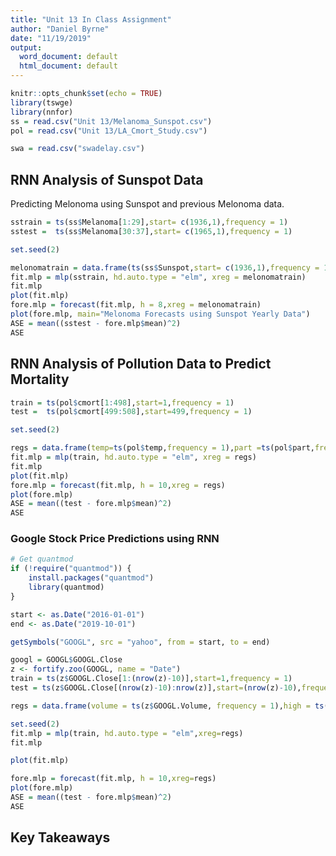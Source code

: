 ```yaml
---
title: "Unit 13 In Class Assignment"
author: "Daniel Byrne"
date: "11/19/2019"
output:
  word_document: default
  html_document: default
---
```


```r
knitr::opts_chunk$set(echo = TRUE)
library(tswge)
library(nnfor)
ss = read.csv("Unit 13/Melanoma_Sunspot.csv")
pol = read.csv("Unit 13/LA_Cmort_Study.csv")

swa = read.csv("swadelay.csv")

```


## RNN Analysis of Sunspot Data


Predicting Melonoma using Sunspot and previous Melonoma data.
```r
sstrain = ts(ss$Melanoma[1:29],start= c(1936,1),frequency = 1)
sstest =  ts(ss$Melanoma[30:37],start= c(1965,1),frequency = 1)

set.seed(2)

melonomatrain = data.frame(ts(ss$Sunspot,start= c(1936,1),frequency = 1))
fit.mlp = mlp(sstrain, hd.auto.type = "elm", xreg = melonomatrain)
fit.mlp
plot(fit.mlp)
fore.mlp = forecast(fit.mlp, h = 8,xreg = melonomatrain)
plot(fore.mlp, main="Melonoma Forecasts using Sunspot Yearly Data")
ASE = mean((sstest - fore.mlp$mean)^2)
ASE
```

## RNN Analysis of Pollution Data to Predict Mortality

```r
train = ts(pol$cmort[1:498],start=1,frequency = 1)
test =  ts(pol$cmort[499:508],start=499,frequency = 1)

set.seed(2)

regs = data.frame(temp=ts(pol$temp,frequency = 1),part =ts(pol$part,frequency = 1))
fit.mlp = mlp(train, hd.auto.type = "elm", xreg = regs)
fit.mlp
plot(fit.mlp)
fore.mlp = forecast(fit.mlp, h = 10,xreg = regs)
plot(fore.mlp)
ASE = mean((test - fore.mlp$mean)^2)
ASE
```

### Google Stock Price Predictions using RNN

```r
# Get quantmod
if (!require("quantmod")) {
    install.packages("quantmod")
    library(quantmod)
}

start <- as.Date("2016-01-01")
end <- as.Date("2019-10-01")

getSymbols("GOOGL", src = "yahoo", from = start, to = end)
```

```r
googl = GOOGL$GOOGL.Close
z <- fortify.zoo(GOOGL, name = "Date")
train = ts(z$GOOGL.Close[1:(nrow(z)-10)],start=1,frequency = 1)
test = ts(z$GOOGL.Close[(nrow(z)-10):nrow(z)],start=(nrow(z)-10),frequency = 1)

regs = data.frame(volume = ts(z$GOOGL.Volume, frequency = 1),high = ts(z$GOOGL.High,frequency = 1),low = ts(z$GOOGL.Low,frequency = 1))

set.seed(2)
fit.mlp = mlp(train, hd.auto.type = "elm",xreg=regs)
fit.mlp

plot(fit.mlp)

fore.mlp = forecast(fit.mlp, h = 10,xreg=regs)
plot(fore.mlp)
ASE = mean((test - fore.mlp$mean)^2)
ASE
```

## Key Takeaways











